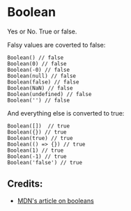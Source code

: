 # Boolean

Yes or No. True or false.

Falsy values are coverted to false:
```JS
Boolean() // false
Boolean(0) // false
Boolean(-0) // false
Boolean(null) // false
Boolean(false) // false
Boolean(NaN) // false
Boolean(undefined) // false
Boolean('') // false
```

And everything else is converted to true:

```JS
Boolean([])  // true
Boolean({}) // true
Boolean(true) // true
Boolean(() => {}) // true
Boolean(1) // true
Boolean(-1) // true
Boolean('false') // true
```

## Credits:

- [MDN's article on booleans][mdn]

[mdn]: https://developer.mozilla.org/en-US/docs/Web/JavaScript/Reference/Global_Objects/String